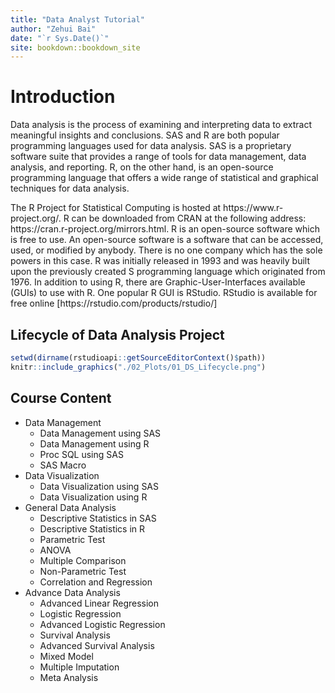 ```yaml
--- 
title: "Data Analyst Tutorial"
author: "Zehui Bai"
date: "`r Sys.Date()`"
site: bookdown::bookdown_site
---
```


# Introduction

Data analysis is the process of examining and interpreting data to extract meaningful insights and conclusions. SAS and R are both popular programming languages used for data analysis. SAS is a proprietary software suite that provides a range of tools for data management, data analysis, and reporting. R, on the other hand, is an open-source programming language that offers a wide range of statistical and graphical techniques for data analysis.

The R Project for Statistical Computing is hosted at https://www.r-project.org/. R can be downloaded from  CRAN at the following address: https://cran.r-project.org/mirrors.html. R is an open-source software which  is free to use. An open-source software is a software that can be accessed, used, or modified by  anybody. There is no one company which has the sole powers in this case. R was initially released in  1993 and was heavily built upon the previously created S programming language which originated from 1976. In addition to using R, there are Graphic-User-Interfaces available (GUIs) to use with R. One popular R  GUI is RStudio. RStudio is available for free online [https://rstudio.com/products/rstudio/]


##  Lifecycle of Data Analysis Project

```r
setwd(dirname(rstudioapi::getSourceEditorContext()$path))
knitr::include_graphics("./02_Plots/01_DS_Lifecycle.png") 
```



## Course Content

* Data Management
    * Data Management using SAS
    * Data Management using R
    * Proc SQL using SAS
    * SAS Macro

* Data Visualization
    * Data Visualization using SAS
    * Data Visualization using R
    
* General Data Analysis  
    * Descriptive Statistics in SAS
    * Descriptive Statistics in R
    * Parametric Test
    * ANOVA
    * Multiple Comparison
    * Non-Parametric Test
    * Correlation and Regression
    
* Advance Data Analysis 
    * Advanced Linear Regression
    * Logistic Regression 
    * Advanced Logistic Regression 
    * Survival Analysis
    * Advanced Survival Analysis
    * Mixed Model
    * Multiple Imputation
    * Meta Analysis
    
